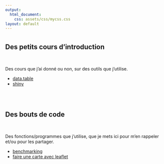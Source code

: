 ```yaml
---
output: 
  html_document:
    css: assets/css/mycss.css
layout: default
---
```

# {.tabset}

## Des petits cours d'introduction 

<br>

Des cours que j'ai donné ou non, sur des outils que j'utilise. 

* [data.table](cours/datatable.html)
* [shiny](cours/shiny.html)

<br>
<br>

## Des bouts de code

<br>

Des fonctions/programmes que j'utilise, que je mets ici pour m'en rappeler et/ou pour les partager.

* [benchmarking](codess/benchmarking.html)
* [faire une carte avec leaflet](codes/carteleaflet.html)


<br>
<br>
